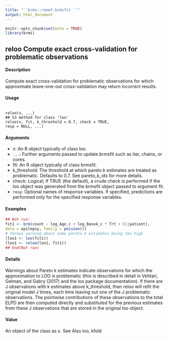 ```yaml
---
title: "``brms::ranef.brmsfit ``"
output: html_document
---
```


```r
knitr::opts_chunk$set(echo = TRUE)
library(brms)
```



## reloo Compute exact cross-validation for problematic observations

#### Description 
Compute exact cross-validation for problematic observations for which approximate leave-one-out cross-validation may return incorrect results.

#### Usage
<pre><code>
reloo(x, ...)
## S3 method for class 'loo'
reloo(x, fit, k_threshold = 0.7, check = TRUE,
resp = NULL, ...)
</code></pre>
#### Arguments

* x: An R object typically of class loo.
* `` ... ``: Further arguments passed to update.brmsfit such as iter, chains, or cores.
* fit: An R object typically of class brmsfit.
* k_threshold: The threshold at which pareto k estimates are treated as problematic. Defaults to 0.7. See pareto_k_ids for more details.
* check: Logical; If TRUE (the default), a crude check is performed if the loo object was generated from the brmsfit object passed to argument fit.
* `` resp``: Optional names of response variables. If specified, predictions are performed only for the specified response variables.



#### Examples
```r
## Not run:
fit1 <- brm(count ~ log_Age_c + log_Base4_c * Trt + (1|patient),
data = epilepsy, family = poisson())
# throws warning about some pareto k estimates being too high
(loo1 <- loo(fit1))
(loo1 <- reloo(loo1, fit1))
## End(Not run)
```

#### Details
Warnings about Pareto k estimates indicate observations for which the approximation to LOO is problematic (this is described in detail in Vehtari, Gelman, and Gabry (2017) and the loo package documentation). If there are J observations with k estimates above k_threshold, then reloo will refit the original model J times, each time leaving out one of the J problematic observations. The
pointwise contributions of these observations to the total ELPD are then computed directly and substituted for the previous estimates from these J observations that are stored in the original loo object.

#### Value
An object of the class as x.
See Also
loo, kfold
